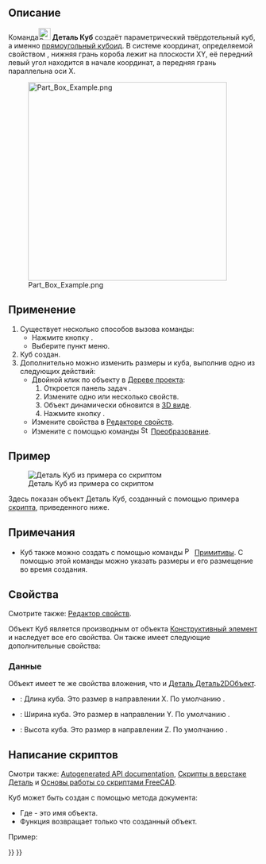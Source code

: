 <languages/>

{{Docnav/ru
|
|[[Part_Cylinder/ru|Цилиндр]]
|[[Part_Workbench/ru|Деталь]]
|IconL=
|IconR=Part_Cylinder.svg
|IconC=Workbench_Part.svg
}}

{{GuiCommand/ru
|Name=Part_Box
|Name/ru=Куб
|MenuLocation=Деталь → Примитивы → Куб
|Workbenches=[[Part_Workbench/ru|Деталь]]
|SeeAlso=[[Part_CreatePrimitives/ru|Создать примитивы]]
}}

<span id="Description"></span>
== Описание ==

Команда[[Image:Part_Box.svg|24px]] '''Деталь Куб''' создаёт параметрический твёрдотельный куб, а именно [https://en.wikipedia.org/wiki/Cuboid#Rectangular_cuboid прямоугольный кубоид]. В системе координат, определяемой свойством {{PropertyData|Размещение}}, нижняя грань короба лежит на плоскости XY, её передний левый угол находится в начале координат, а передняя грань параллельна оси X.

[[Image:Part_Box_Example.png|400px]]

<span id="Usage"></span>
== Применение ==

<div class="mw-translate-fuzzy">
# Существует несколько способов вызова команды:
#* Нажмите кнопку {{Button|[[Image:Part_Box.svg|16px]] [[Part_Box/ru|Куб]]}}.
#* Выберите {{MenuCommand|Деталь → Примитивы → [[Image:Part_Box.svg|16px]] Куб}} пункт меню.
# Куб создан.
# Дополнительно можно изменить размеры и {{PropertyData|Размещение}} куба, выполнив одно из следующих действий:
#* Двойной клик по объекту в [[Tree_view/ru|Дереве проекта]]:
#*# Откроется панель задач {{MenuCommand|Геометрические примитивы}}.
#*# Измените одно или несколько свойств.
#*# Объект динамически обновится в [[3D_view/ru|3D виде]].
#*# Нажмите кнопку {{Button|OK}}.
#* Измените свойства в [[Property_editor/ru|Редакторе свойств]].
#* Измените {{PropertyData|Размещение}} с помощью команды [[Image:Std_TransformManip.svg|16px]] [[Std_TransformManip/ru|Преобразование]].
</div>

<span id="Example"></span>
== Пример ==

[[Image:Part_Box_Scripting_Example.png|thumb|Деталь Куб из примера со скриптом]]

Здесь показан объект Деталь Куб, созданный с помощью примера [[#Scripting|скрипта]], приведенного ниже.

<span id="Notes"></span>
== Примечания ==

* Куб также можно создать с помощью команды [[Image:Part_Primitives.svg|16px]] [[Part_Primitives/ru|Примитивы]]. С помощью этой команды можно указать размеры и его размещение во время создания.

<span id="Properties"></span>
== Свойства ==

Смотрите также: [[property_editor/ru|Редактор свойств]].

Объект Куб является производным от объекта [[Part_Feature/ru|Конструктивный элемент]] и наследует все его свойства. Он также имеет следующие дополнительные свойства:

<span id="Data"></span>
=== Данные ===

{{TitleProperty|Вложение}}

Объект имеет те же свойства вложения, что и [[Part_Part2DObject#Data/ru|Деталь Деталь2DОбъект]].

{{TitleProperty|Куб}}

* {{PropertyData|Длина|Длина}}: Длина куба. Это размер в направлении X. По умолчанию {{Value|10мм}}.
* {{PropertyData|Ширина|Ширина}}: Ширина куба. Это размер в направлении Y. По умолчанию {{Value|10мм}}.
* {{PropertyData|Высота|Высота}}: Высота куба. Это размер в направлении Z. По умолчанию {{Value|10мм}}.

<span id="Scripting"></span>
== Написание скриптов ==

Смотри также: [https://freecad.github.io/SourceDoc/ Autogenerated API documentation], [[Part_scripting/ru|Скрипты в верстаке Деталь]] и [[FreeCAD_Scripting_Basics/ru|Основы работы со скриптами FreeCAD]].

Куб может быть создан с помощью метода {{Incode|addObject()}} документа:

{{Code|code=
box = FreeCAD.ActiveDocument.addObject("Part::Box", "myBox")
}}

* Где{{Incode|"myBox"}} - это имя объекта.
* Функция возвращает только что созданный объект.

Пример:

{{Code|code=
import FreeCAD as App

doc = App.activeDocument()

box = doc.addObject("Part::Box", "myBox")
box.Length = 4
box.Width = 8
box.Height = 12
box.Placement = App.Placement(App.Vector(1, 2, 3), App.Rotation(75, 60, 30))

doc.recompute()
}}


{{Docnav/ru
|
|[[Part_Cylinder/ru|Цилиндр]]
|[[Part_Workbench/ru|Деталь]]
|IconL=
|IconR=Part_Cylinder.svg
|IconC=Workbench_Part.svg
}}

{{Part_Tools_navi{{#translation:}}}}
{{Userdocnavi{{#translation:}}}}